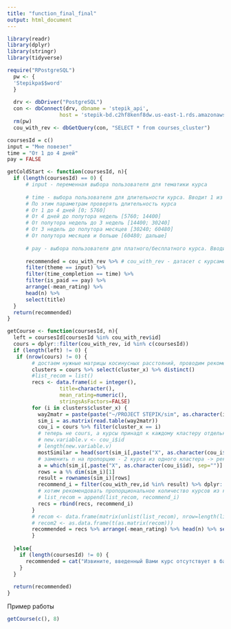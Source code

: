 ```yaml
---
title: "function_final_final"
output: html_document
---
```


```r
library(readr)
library(dplyr)
library(stringr)
library(tidyverse)
```

```r
require("RPostgreSQL")
  pw <- {
  'Stepikpa$$word'
  }
 
  drv <- dbDriver("PostgreSQL")
  con <- dbConnect(drv, dbname = 'stepik_api',
                 host = 'stepik-bd.c2hf8kenf8dw.us-east-1.rds.amazonaws.com', port = 5432, user = 'stepik_master', password = pw)
  rm(pw)
  cou_with_rev <- dbGetQuery(con, "SELECT * from courses_cluster")
```

```r
coursesId = с()
input = "Мне повезет"
time = "От 1 до 4 дней"
pay = FALSE

getColdStart <- function(coursesId, n){
  if (length(coursesId) == 0) {
      # input - переменная выбора пользователя для тематики курса
      
      # time - выбора пользователя для длительности курса. Вводит 1 из 5 вариантов
      # По этим параметрам проверять длительность курса
      # От 1 до 4 дней [0; 5760]
      # От 4 дней до полутора недель [5760; 14400]
      # От полутора недель до 3 недель [14400; 30240]
      # От 3 недель до полутора месяцев [30240; 60480]
      # От полутора месяцев и больше [60480; дальше]
      
      # pay - выбора пользователя для платного/бесплатного курса. Вводит да/нет на вопрос "Готовы ли Вы платить за прохождение курса?". Надо чтобы ответ был переформатирован в TRUE/FALSE
      
      recommended = cou_with_rev %>% # cou_with_rev - датасет с курсами + ср оценками + темтиками
      filter(theme == input) %>%
      filter(time_completion == time) %>%
      filter(is_paid == pay) %>%
      arrange(-mean_rating) %>%
      head(n) %>% 
      select(title)
  } 
  return(recommended)
}
```

```r
getCourse <- function(coursesId, n){
  left = coursesId[coursesId %in% cou_with_rev$id]
  cours = dplyr::filter(cou_with_rev, id %in% c(coursesId))
  if (length(left) != 0) {
   if (nrow(cours) != 0) {
        # достаем нужные матрицы косинусных расстояний, проводим рекомендацию
        clusters = cours %>% select(cluster_x) %>% distinct()
        #list_recom = list()
        recs <- data.frame(id = integer(),
                 title=character(), 
                 mean_rating=numeric(), 
                 stringsAsFactors=FALSE) 
        for (i in clusters$cluster_x) {
          way2matr = paste(paste("~/PROJECT STEPIK/sim", as.character(i), sep=""), ".txt", sep="")
          sim_i = as.matrix(read.table(way2matr))
          cou_i = cours %>% filter(cluster_x == i)
          # теперь не cours, а курсы принадл к каждому кластеру отдельно
          # new.variable.v <- cou_i$id
          # length(new.variable.v)
          mostSimilar = head(sort(sim_i[,paste("X", as.character(cou_i$id), sep="")], decreasing = T), n) 
          # заменить n на пропорцию - 2 курса из одного кластера -> реком 2 курса
          a = which(sim_i[,paste("X", as.character(cou_i$id), sep="")] %in% mostSimilar, arr.ind = TRUE)
          rows = a %% dim(sim_i)[1]
          result = rownames(sim_i)[rows]
          recommend_i = filter(cou_with_rev,id %in% result) %>% dplyr::select(id, title, mean_rating)
          # хотим рекомендовать пропорциональное количество курсов из каждого кластера
          # list_recom = append(list_recom, recommend_i)
          recs = rbind(recs, recommend_i)
        }
        # recom <- data.frame(matrix(unlist(list_recom), nrow=length(list_recom), byrow=T),stringsAsFactors=FALSE)
        # recom2 <- as.data.frame(t(as.matrix(recom))) 
        recommended = recs %>% arrange(-mean_rating) %>% head(n) %>% select(title)
        }
   
  }else{
    if (length(coursesId) != 0) {
      recommended = cat("Извините, введенный Вами курс отсутствует в базе :(\n")
    } 
  }
  
  return(recommended)
}

```

Пример работы 

```r
getCourse(c(), 8)
```

